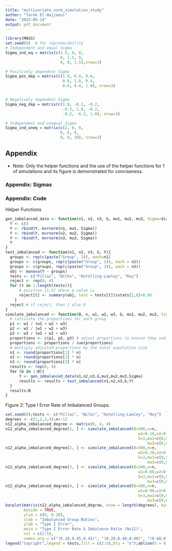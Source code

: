 ```yaml
---
title: "multivariate_norm_simulation_study"
author: "Tarek El-Hajjaoui"
date: "2023-05-14"
output: pdf_document
---
```


```r
library(MASS)
set.seed(0)  # for reproducibility
# Independent and equal Sigma
Sigma_ind_eq = matrix(c(1.5, 0, 0,
                        0, 1.5, 0,
                        0, 0, 1.5),nrow=3)

# Positively dependent Sigma
Sigma_pos_dep = matrix(c(1.0, 0.8, 0.6,
                         0.8, 1.0, 0.4,
                         0.6, 0.4, 1.0), nrow=3)


# Negatively dependent Sigma
Sigma_neg_dep = matrix(c(1.0, -0.2, -0.2,
                         -0.2, 1.0, -0.2,
                         -0.2, -0.2, 1.0), nrow=3)

# Independent and unequal Sigma
Sigma_ind_uneq = matrix(c(2, 0, 0,
                        0, 6, 0,
                        0, 0, 10), nrow=3)
```

\newpage
## Appendix

- Note: Only the helper functions and the use of the helper functions for 1 of simulations and its figure is demonstrated for conciseness.

### Appendix: Sigmas
\begin{enumerate}
\item Sigma 1 (M1): Independent and equal variance
$$\Sigma=\begin{pmatrix} 1.5&0&0\\ 0&1.5&0\\ 0&0&1.5\end{pmatrix}$$

\item Sigma 2 (M2): Positively dependent
$$\Sigma=\begin{pmatrix} 1&0.8&0.6\\ 0.8&1&0.4\\ 0.6&0.4&1\end{pmatrix}$$


\item Sigma 3 (M3): Negatively dependent
$$\Sigma=\begin{pmatrix} 1&-0.2&-0.2\\ -0.2&1&-0.2\\ -0.2&-0.2&1\end{pmatrix}$$
\item Sigma 4 (M4): Independent and unequal variance:
$$\Sigma=\begin{pmatrix} 2&0&0\\ 0&6&0\\ 0&0&10\end{pmatrix}$$
\end{enumerate}

### Appendix: Code

Helper Functions
```r
gen_imbalanced_data <- function(n1, n2, n3, G, mu1, mu2, mu3, Sigma=diag(1.5, 3)){
  Y <- c()
  Y <- rbind(Y, mvrnorm(n1, mu1, Sigma))
  Y <- rbind(Y, mvrnorm(n2, mu2, Sigma))
  Y <- rbind(Y, mvrnorm(n3, mu3, Sigma))
  Y 
}
test_imbalanced <- function(n1, n2, n3, G, Y){
  groups <- rep(c(paste("Group", 1)), each=n1)
  groups <- c(groups, rep(c(paste("Group", 2)), each = n2))
  groups <- c(groups, rep(c(paste("Group", 3)), each = n3))
  obj <- manova(Y ~ groups)
  tests <- c("Pillai", "Wilks", "Hotelling-Lawley", "Roy")
  reject <- rep(0, 4)
  for (t in 1:length(tests)){
      # position [1,6] where p-value is
      reject[t] <- summary(obj, test = tests[t])$stats[1,6]<0.05
    }
  reject # if reject, then 1 else 0
}
simulate_imbalanced <- function(B, n, w1, w2, w3, G, mu1, mu2, mu3, Sigma=diag(1.5, 3)){
  # calculate the proportions for each group
  p1 <- w1 / (w1 + w2 + w3)
  p2 <- w2 / (w1 + w2 + w3)
  p3 <- w3 / (w1 + w2 + w3)
  proportions <- c(p1, p2, p3) # adjust proportions to ensure they sum to 1
  proportions <- proportions / sum(proportions)
  # multiply adjusted proportions by the total population size
  n1 <- round(proportions[1] * n)
  n2 <- round(proportions[2] * n)
  n3 <- round(proportions[3] * n)
  results <- rep(0, 4)
  for (b in 1:B){
      Y <- gen_imbalanced_data(n1,n2,n3,G,mu1,mu2,mu3,Sigma)
      results <- results + test_imbalanced(n1,n2,n3,G,Y)
  }
  results/B 
}
```

Figure 2: Type I Error Rate of Imbalanced Groups. 
```r
set.seed(0);tests <- c("Pillai", "Wilks", "Hotelling-Lawley", "Roy")
degrees <- c(1,2,3,4);n<-12
n12_alpha_imbalanced_degree <- matrix(0, 4, 4)
n12_alpha_imbalanced_degree[1, ] <- simulate_imbalanced(B=300,n=n,
                                                          w1=0.10,w2=0.45,w3=0.45,
                                                          G=3,mu1=c(0,0,0),mu2=c(0,0,0),
                                                              mu3=c(0,0,0),Sigma=Sigma_ind_eq)
n12_alpha_imbalanced_degree[2, ] <- simulate_imbalanced(B=300,n=n,
                                                          w1=0.20,w2=0.40,w3=0.40,
                                                          G=3,mu1=c(0,0,0),mu2=c(0,0,0),
                                                              mu3=c(0,0,0),Sigma=Sigma_ind_eq)
n12_alpha_imbalanced_degree[3, ] <- simulate_imbalanced(B=300,n=n,
                                                          w1=0.60,w2=0.20,w3=0.20,
                                                          G=3,mu1=c(0,0,0),mu2=c(0,0,0),
                                                              mu3=c(0,0,0),Sigma=Sigma_ind_eq)
n12_alpha_imbalanced_degree[4, ] <- simulate_imbalanced(B=300,n=n,
                                                          w1=0.90,w2=0.05,w3=0.05,
                                                          G=3,mu1=c(0,0,0),mu2=c(0,0,0),
                                                              mu3=c(0,0,0),Sigma=Sigma_ind_eq)
barplot(matrix(n12_alpha_imbalanced_degree, nrow = length(degrees), byrow = TRUE),
        beside = TRUE,
        ylim = c(0, 0.28),
        xlab = "Imbalanced Group Ratios",
        ylab = "Type I Error",
        main = "Type I Error Rate & Imbalance Ratio (N=12)",
        col = c(2:5),
        names.arg = c("(0.10,0.45,0.45)", "(0.20,0.40,0.40)", "(0.60,0.20,0.20)", "(0.90,0.20,0.20)"))
legend("topright",legend = tests,fill = c(2:5),bty = "n");abline(h = 0.05)
```